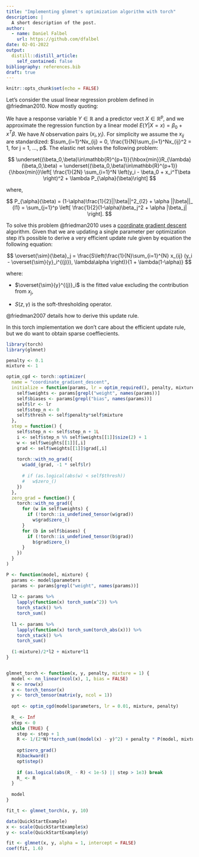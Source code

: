 ```yaml
---
title: "Implementing glmnet's optimization algorithm with torch"
description: |
  A short description of the post.
author:
  - name: Daniel Falbel
    url: https://github.com/dfalbel
date: 02-01-2022
output:
  distill::distill_article:
    self_contained: false
bibliography: references.bib
draft: true
---
```


```r
knitr::opts_chunk$set(echo = FALSE)
```

Let's consider the usual linear regression problem defined in @friedman2010. Now mostly quoting:

We have a response variable $Y \in \mathbb{R}$ and a predictor vect $X \in \mathbb{R}^p$, and we approximate the regression function by a linear model $E(Y|X = x) = \beta_0 + x^T\beta$. We have $N$ observation pairs $(x_i, y_i)$. For simplicity we assume the $x_{ij}$ are standardized: $\sum_{i=1}^Nx_{ij} = 0, \frac{1}{N}\sum_{i=1}^Nx_{ij}^2 = 1, for j = 1, ..., p$. The elastic net solves the following problem:

$$
\underset{(\beta_0,\beta)\in\mathbb{R}^{p+1}}{\hbox{min}}R_{\lambda}(\beta_0,\beta) = \underset{(\beta_0,\beta)\in\mathbb{R}^{p+1}}{\hbox{min}}\left[ \frac{1}{2N} \sum_{i=1}^N \left(y_i - \beta_0 + x_i^T\beta  \right)^2 + \lambda P_{\alpha}(\beta)\right]
$$

where,

$$
P_{\alpha}(\beta) = (1-\alpha)\frac{1}{2}||\beta||^2_{l2} + \alpha ||\beta||_ {l1} = \sum_{j=1}^p \left[ \frac{1}{2}(1-\alpha)\beta_j^2 + \alpha |\beta_j| \right].
$$

To solve this problem @friedman2010 uses a [coordinate gradient descent](https://en.wikipedia.org/wiki/Coordinate_descent) algorithm. Given that we are updating a single parameter per optimization step it's possible to derive a very efficient update rule given by equation the following equation:

$$
\overset{\sim}{\beta}_j  = \frac{S\left(\frac{1}{N}\sum_{i=1}^{N} x_{ij} (y_i - \overset{\sim}{y}_i^{(j)}), \lambda\alpha \right)}{1 + \lambda(1-\alpha)}
$$

where:

-   $\overset{\sim}{y}^{(j)}_i$ is the fitted value excluding the contribution from $x_j$,

-   $S(z, \gamma)$ is the soft-thresholding operator.

@friedman2007 details how to derive this update rule.

In this torch implementation we don't care about the efficient update rule, but we do want
to obtain sparse coeffiecients.

```r
library(torch)
library(glmnet)

penalty <- 0.1
mixture <- 1
```


```r
optim_cgd <- torch::optimizer(
  name = "coordinate_gradient_descent",
  initialize = function(params, lr = optim_required(), penalty, mixture) {
    self$weights <- params[grepl("weight", names(params))]
    self$biases <- params[grepl("bias", names(params))]
    self$lr <- lr
    self$step_n <- 0
    self$thresh <- self$penalty*self$mixture
  },
  step = function() {
    self$step_n <- self$step_n + 1L
    i <- self$step_n %% self$weights[[1]]$size(2) + 1
    w <- self$weights[[1]][,i]
    grad <- self$weights[[1]]$grad[,i]
    
    torch::with_no_grad({
      w$add_(grad, -1 * self$lr)
      
      # if (as.logical(abs(w) < self$thresh))
      #   w$zero_()
    })
  },
  zero_grad = function() {
    torch::with_no_grad({
      for (w in self$weights) {
        if (!torch::is_undefined_tensor(w$grad))
          w$grad$zero_()
      }
      for (b in self$biases) {
        if (!torch::is_undefined_tensor(b$grad))
          b$grad$zero_()
      }  
    })
  }
)
```

```r
P <- function(model, mixture) {
  params <- model$parameters
  params <- params[grepl("weight", names(params))]
  
  l2 <- params %>% 
    lapply(function(x) torch_sum(x^2)) %>% 
    torch_stack() %>% 
    torch_sum()
  
  l1 <- params %>% 
    lapply(function(x) torch_sum(torch_abs(x))) %>% 
    torch_stack() %>% 
    torch_sum()
  
  (1-mixture)/2*l2 + mixture*l1
}
```

```r

```


```r
glmnet_torch <- function(x, y, penalty, mixture = 1) {
  model <- nn_linear(ncol(x), 1, bias = FALSE)
  N <- nrow(x)
  x <- torch_tensor(x)
  y <- torch_tensor(matrix(y, ncol = 1))
  
  opt <- optim_cgd(model$parameters, lr = 0.01, mixture, penalty)
  
  R_ <- Inf
  step <- 0
  while (TRUE) {
    step <- step + 1
    R <- 1/(2*N)*torch_sum((model(x) - y)^2) + penalty * P(model, mixture)
    
    opt$zero_grad()
    R$backward()
    opt$step()
    
    if (as.logical(abs(R_ - R) < 1e-5) || step > 1e3) break
    R_ <- R
  }
  
  model
}
```

```r
fit_t <- glmnet_torch(x, y, 10)
```


```r
data(QuickStartExample)
x <- scale(QuickStartExample$x)
y <- scale(QuickStartExample$y)

fit <- glmnet(x, y, alpha = 1, intercept = FALSE)
coef(fit, 1.6)
```






